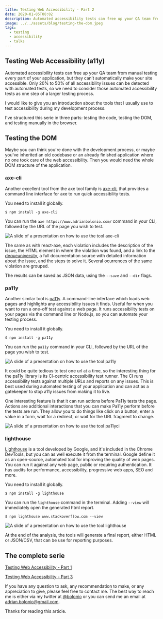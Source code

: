 ```yaml
---
title: Testing Web Accessibility - Part 2
date: 2020-01-05T00:02
description: Automated accessibility tests can free up your QA team from manual testing every part of your application, but they can’t automatically make your site accessible.
image: ../../assets/blog/testing-the-dom.jpeg
tags:
  - testing
  - accessibility
  - talks
---
```


## Testing Web Accessibility (a11y)

Automated accessibility tests can free up your QA team from manual testing every part of your application, but they can’t automatically make your site accessible.
Only 20% to 50% of all accessibility issues can be detected with automated tests, so we need to consider those automated accessibility tests as one step of a larger testing process.

I would like to give you an introduction about the tools that I usually use to test accessibility during my development process.

I've structured this serie in three parts: testing the code, testing the DOM, and testing manually in the browser.

## Testing the DOM

Maybe you can think you're done with the development process, or maybe you've inherited an old codebase or an already finished application where no one took care of the web accessibility.
Then you would need the whole DOM structure of the application.

### axe-cli

Another excellent tool from the axe tool family is [axe-cli](https://github.com/dequelabs/axe-cli), that provides a command line interface for axe to run quick accessibility tests.

You need to install it globally.

```noLineNumbers
$ npm install -g axe-cli
```

You can run the `axe https://www.adrianbolonio.com/` command in your CLI, followed by the URL of the page you wish to test.

![A slide of a presentation on how to use the tool axe-cli](../../assets/blog/axe-cli.jpeg)

The same as with react-axe, each violation includes the description of the issue, the HTML element in where the violation was found, and a link to the [dequeuniversity](https://dequeuniversity.com/), a full documentation source with detailed information about the issue, and the steps to solve it.
Several ocurrences of the same violation are grouped.

The results can be saved as JSON data, using the `--save` and `--dir` flags.

### pa11y

Another similar tool is [pa11y](http://pa11y.org/).
A command-line interface which loads web pages and highlights any accessibility issues it finds. Useful for when you want to run a one-off test against a web page.
It runs accessibility tests on your pages via the command line or Node.js, so you can automate your testing process.

You need to install it globally.

```noLineNumbers
$ npm install -g pa11y
```

You can run the `pa11y` command in your CLI, followed by the URL of the page you wish to test.

![A slide of a presentation on how to use the tool pa11y](../../assets/blog/pa11y.jpeg)

It could be quite tedious to test one url at a time, so the interesting thing for the pa11y library is its CI-centric accessibility test runner.
The CI runs accessibility tests against multiple URLs and reports on any issues.
This is best used during automated testing of your application and can act as a gatekeeper to stop a11y issues from making it to live.

One interesting feature is that it can run actions before Pa11y tests the page.
Actions are additional interactions that you can make Pa11y perform before the tests are run.
They allow you to do things like click on a button, enter a value in a form, wait for a redirect, or wait for the URL fragment to change.

![A slide of a presentation on how to use the tool pa11yci](../../assets/blog/pa11yci.jpeg)

### lighthouse

[Lighthouse](https://developers.google.com/web/tools/lighthouse/) is a tool developed by Google, and it's included in the Chrome DevTools, but you can as well execute it from the terminal.
Google define it as an open-source, automated tool for improving the quality of web pages.
You can run it against any web page, public or requiring authentication.
It has audits for performance, accessibility, progressive web apps, SEO and more.

You need to install it globally.

```noLineNumbers
$ npm install -g lighthouse
```

You can run the `lighthouse` command in the terminal. Adding `--view` will immediately open the generated html report.

```noLineNumbers
$ npm lighthouse www.stackoverflow.com --view
```

![A slide of a presentation on how to use the tool lighthouse](../../assets/blog/lighthouse.jpeg)

At the end of the analysis, the tools will generate a final report, either HTML or JSON/CSV, that can be use for reporting purposes.

## The complete serie

[Testing Web Accessibility - Part 1](./testing-web-accessibility-part-1)

[Testing Web Accessibility - Part 3](./testing-web-accessibility-part-3)

If you have any question to ask, any recommendation to make, or any appreciation to give, please feel free to contact me.
The best way to reach me is either via my twitter at [@bolonio](https://twitter.com/bolonio) or you can send me an email at [adrian.bolonio@gmail.com](mailto:adrian.bolonio@gmail.com).

Thanks for reading this article.
